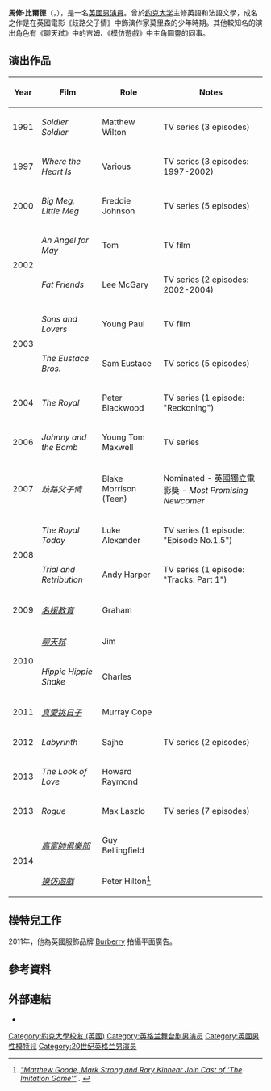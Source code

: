 {{Multiple issues|
{{Update|time=2021-12-28T14:20:27+00:00}}
{{Refimprove|time=2021-12-28T14:20:27+00:00}}
}}
'''馬修·比爾德'''（{{lang-en|'''Matthew Beard'''}}，{{bd|1989年|3月25日}}），是一名[[英國|英國]][[男演員|男演員]]。曾於[[約克大學_(英国)|约克大学]]主修英語和法語文學，成名之作是在英國電影《歧路父子情》中飾演作家莫里森的少年時期。其他較知名的演出角色有《聊天弒》中的吉姆、《模仿遊戲》中主角圖靈的同事。

== 演出作品 ==
{| class="wikitable" style="margin-bottom: 10px;"

! Year
! Film
! Role
! Notes
|-
| 1991
| ''Soldier Soldier''
| Matthew Wilton
| TV series (3 episodes)
|-
| 1997
| ''Where the Heart Is''
| Various
| TV series (3 episodes: 1997-2002)
|-
| 2000
| ''Big Meg, Little Meg''
| Freddie Johnson
| TV series (5 episodes)
|-
| rowspan="2" | 2002
| ''An Angel for May''
| Tom
| TV film
|-
| ''Fat Friends''
| Lee McGary
| TV series (2 episodes: 2002-2004)
|-
| rowspan="2" | 2003
| ''Sons and Lovers''
| Young Paul
| TV film
|-
| ''The Eustace Bros.''
| Sam Eustace
| TV series (5 episodes)
|-
| 2004
| ''The Royal''
| Peter Blackwood
| TV series (1 episode: "Reckoning")
|-
| 2006
| ''Johnny and the Bomb''
| Young Tom Maxwell
| TV series
|-
| 2007
| ''歧路父子情''
| Blake Morrison (Teen)
| Nominated - [[英国独立电影奖|英國獨立電]]影獎 - ''Most Promising Newcomer''
|-
| rowspan="2" | 2008
| ''The Royal Today''
| Luke Alexander
| TV series (1 episode: "Episode No.1.5")
|-
| ''Trial and Retribution''
| Andy Harper
| TV series (1 episode: "Tracks: Part 1")
|-
| 2009
| ''[[成长教育|名媛教育]]''
| Graham

|-
| rowspan="2" | 2010
| ''[[聊天弒|聊天弒]]''
| Jim

|-
| ''Hippie Hippie Shake''
| Charles

|-
| 2011
| [[情约一天|''真愛挑日子'']]
| Murray Cope

|-
| 2012
| ''Labyrinth''
| Sajhe
|TV series (2 episodes)
|-
| 2013
|''The Look of Love''
| Howard Raymond

|-
| 2013
|''Rogue''
| Max Laszlo
|TV series (7 episodes)
|-
| rowspan="2" | 2014
|''[[高富帥俱樂部|高富帥俱樂部]]''
|Guy Bellingfield

|-
|''[[模仿游戏|模仿遊戲]]''
|Peter Hilton<ref><cite class="citation web" contenteditable="false">[http://www.hollywoodreporter.com/news/matthew-goode-mark-strong-rory-629825 "Matthew Goode, Mark Strong and Rory Kinnear Join Cast of 'The Imitation Game'"] {{Wayback|url=http://www.hollywoodreporter.com/news/matthew-goode-mark-strong-rory-629825 |date=20171115210804 }}. </cite></ref>

|}

== 模特兒工作 ==
2011年，他為英國服飾品牌 [[巴寶莉|Burberry]] 拍攝平面廣告。

== 參考資料 ==
{{Reflist}}

==外部連結==
*{{IMDb name|0063914}}

{{Authority control}}

{{DEFAULTSORT: Beard, Matthew}}
[[Category:約克大學校友_(英國)|Category:約克大學校友 (英國)]]
[[Category:英格兰舞台剧男演员|Category:英格兰舞台剧男演员]]
[[Category:英國男性模特兒|Category:英國男性模特兒]]
[[Category:20世纪英格兰男演员|Category:20世纪英格兰男演员]]